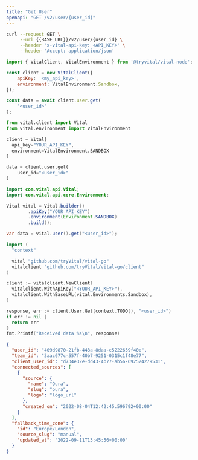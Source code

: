 ```yaml
---
title: "Get User"
openapi: "GET /v2/user/{user_id}"
---
```


<RequestExample>

```bash Shell
curl --request GET \
     --url {{BASE_URL}}/v2/user/{user_id} \
     --header 'x-vital-api-key: <API_KEY>' \
     --header 'Accept: application/json'
```

```javascript Node
import { VitalClient, VitalEnvironment } from '@tryvital/vital-node';

const client = new VitalClient({
    apiKey: '<my_api_key>',
    environment: VitalEnvironment.Sandbox,
});

const data = await client.user.get(
    '<user_id>'
);
```

```python Python
from vital.client import Vital
from vital.environment import VitalEnvironment

client = Vital(
  api_key="YOUR_API_KEY",
  environment=VitalEnvironment.SANDBOX
)

data = client.user.get(
    user_id="<user_id>"
)
```

```java Java
import com.vital.api.Vital;
import com.vital.api.core.Environment;

Vital vital = Vital.builder()
        .apiKey("YOUR_API_KEY")
        .environment(Environment.SANDBOX)
        .build();

var data = vital.user().get("<user_id>");
```

```go Go
import (
  "context"

  vital "github.com/tryVital/vital-go"
  vitalclient "github.com/tryVital/vital-go/client"
)

client := vitalclient.NewClient(
  vitalclient.WithApiKey("<YOUR_API_KEY>"),
  vitalclient.WithBaseURL(vital.Environments.Sandbox),
)

response, err := client.User.Get(context.TODO(), "<user_id>")
if err != nil {
  return err
}
fmt.Printf("Received data %s\n", response)
```

</RequestExample>

<ResponseExample>

```json Example
{
  "user_id": "409d9870-21fb-443a-8daa-c5222659f40e",
  "team_id": "3aac677c-557f-40b7-9251-0315c1f48e77",
  "client_user_id": "d734e32e-dd43-4b77-ab56-692524279531",
  "connected_sources": [
    {
      "source": {
        "name": "Oura",
        "slug": "oura",
        "logo": "logo_url"
      },
      "created_on": "2022-08-04T12:42:45.596792+00:00"
    }
  ],
  "fallback_time_zone": {
    "id": "Europe/London",
    "source_slug": "manual",
    "updated_at": "2022-09-11T13:45:56+00:00"
  }
}
```

</ResponseExample>
